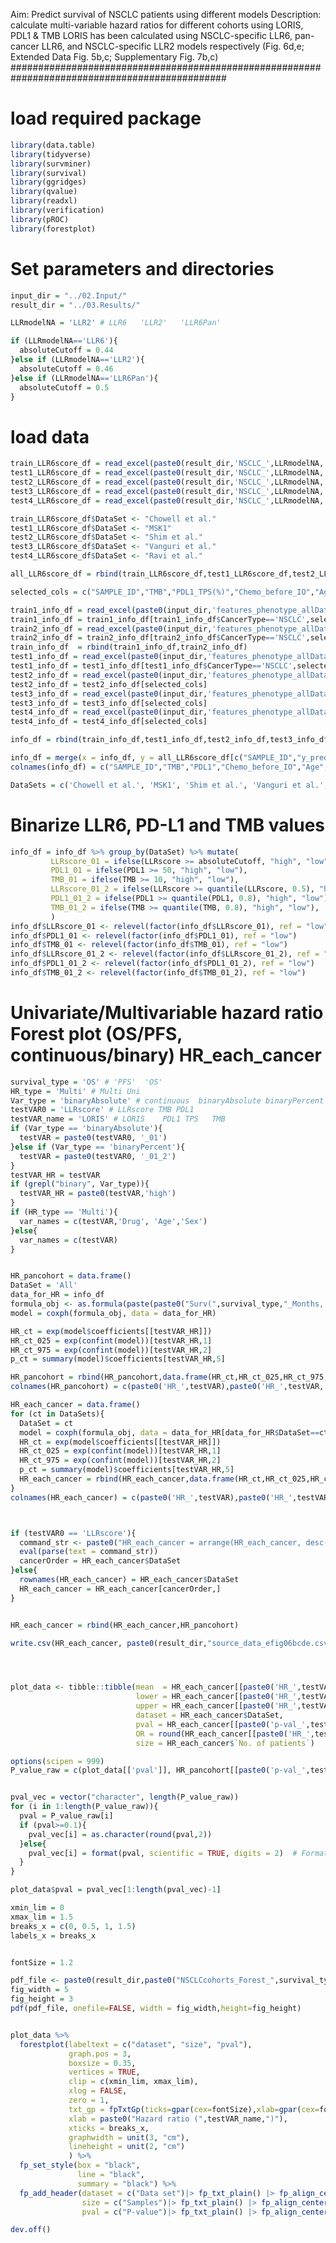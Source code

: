 ###############################################################################################
Aim: Predict survival of NSCLC patients using different models
Description: calculate multi-variable hazard ratios for different cohorts using LORIS, PDL1 & TMB
LORIS has been calculated using NSCLC-specific LLR6, pan-cancer LLR6, and NSCLC-specific LLR2 models respectively
(Fig. 6d,e; Extended Data Fig. 5b,c; Supplementary Fig. 7b,c)
###############################################################################################


# load required package
```r
library(data.table)
library(tidyverse)
library(survminer)
library(survival)
library(ggridges)
library(qvalue)
library(readxl)
library(verification)
library(pROC)
library(forestplot)
```

# Set parameters and directories
```r
input_dir = "../02.Input/"
result_dir = "../03.Results/"

LLRmodelNA = 'LLR2' # LLR6   'LLR2'   'LLR6Pan'

if (LLRmodelNA=='LLR6'){
  absoluteCutoff = 0.44
}else if (LLRmodelNA=='LLR2'){
  absoluteCutoff = 0.46
}else if (LLRmodelNA=='LLR6Pan'){
  absoluteCutoff = 0.5
}


```

# load data 
```r
train_LLR6score_df = read_excel(paste0(result_dir,'NSCLC_',LLRmodelNA,'_Scaler(StandardScaler)_prediction.xlsx'), "0", col_names = TRUE)
test1_LLR6score_df = read_excel(paste0(result_dir,'NSCLC_',LLRmodelNA,'_Scaler(StandardScaler)_prediction.xlsx'), "1", col_names = TRUE)
test2_LLR6score_df = read_excel(paste0(result_dir,'NSCLC_',LLRmodelNA,'_Scaler(StandardScaler)_prediction.xlsx'), "2")
test3_LLR6score_df = read_excel(paste0(result_dir,'NSCLC_',LLRmodelNA,'_Scaler(StandardScaler)_prediction.xlsx'), "3")
test4_LLR6score_df = read_excel(paste0(result_dir,'NSCLC_',LLRmodelNA,'_Scaler(StandardScaler)_prediction.xlsx'), "4")

train_LLR6score_df$DataSet <- "Chowell et al."
test1_LLR6score_df$DataSet <- "MSK1"
test2_LLR6score_df$DataSet <- "Shim et al."
test3_LLR6score_df$DataSet <- "Vanguri et al."
test4_LLR6score_df$DataSet <- "Ravi et al."

all_LLR6score_df = rbind(train_LLR6score_df,test1_LLR6score_df,test2_LLR6score_df,test3_LLR6score_df,test4_LLR6score_df)

selected_cols = c("SAMPLE_ID","TMB","PDL1_TPS(%)","Chemo_before_IO","Age","Drug","Sex","PFS_Event","PFS_Months","OS_Event","OS_Months")

train1_info_df = read_excel(paste0(input_dir,'features_phenotype_allDatasets.xlsx'), "Chowell2015-2017")
train1_info_df = train1_info_df[train1_info_df$CancerType=='NSCLC',selected_cols]
train2_info_df = read_excel(paste0(input_dir,'features_phenotype_allDatasets.xlsx'), "Chowell2018")
train2_info_df = train2_info_df[train2_info_df$CancerType=='NSCLC',selected_cols]
train_info_df  = rbind(train1_info_df,train2_info_df)
test1_info_df = read_excel(paste0(input_dir,'features_phenotype_allDatasets.xlsx'), "Morris_new")
test1_info_df = test1_info_df[test1_info_df$CancerType=='NSCLC',selected_cols]
test2_info_df = read_excel(paste0(input_dir,'features_phenotype_allDatasets.xlsx'), "Lee_NSCLC")
test2_info_df = test2_info_df[selected_cols]
test3_info_df = read_excel(paste0(input_dir,'features_phenotype_allDatasets.xlsx'), "Vanguri_NSCLC_all")
test3_info_df = test3_info_df[selected_cols]
test4_info_df = read_excel(paste0(input_dir,'features_phenotype_allDatasets.xlsx'), "Ravi_NSCLC")
test4_info_df = test4_info_df[selected_cols]

info_df = rbind(train_info_df,test1_info_df,test2_info_df,test3_info_df,test4_info_df)

info_df = merge(x = info_df, y = all_LLR6score_df[c("SAMPLE_ID","y_pred", "DataSet")], by = "SAMPLE_ID")
colnames(info_df) = c("SAMPLE_ID","TMB","PDL1","Chemo_before_IO","Age","Drug","Sex","PFS_Event","PFS_Months","OS_Event","OS_Months", "LLRscore", "DataSet")

DataSets = c('Chowell et al.', 'MSK1', 'Shim et al.', 'Vanguri et al.', 'Ravi et al.')
```


# Binarize LLR6, PD-L1 and TMB values
```r
info_df = info_df %>% group_by(DataSet) %>% mutate(
         LLRscore_01 = ifelse(LLRscore >= absoluteCutoff, "high", "low"),
         PDL1_01 = ifelse(PDL1 >= 50, "high", "low"),
         TMB_01 = ifelse(TMB >= 10, "high", "low"),
         LLRscore_01_2 = ifelse(LLRscore >= quantile(LLRscore, 0.5), "high", "low"),
         PDL1_01_2 = ifelse(PDL1 >= quantile(PDL1, 0.8), "high", "low"),
         TMB_01_2 = ifelse(TMB >= quantile(TMB, 0.8), "high", "low"),
         )
info_df$LLRscore_01 <- relevel(factor(info_df$LLRscore_01), ref = "low")
info_df$PDL1_01 <- relevel(factor(info_df$PDL1_01), ref = "low")
info_df$TMB_01 <- relevel(factor(info_df$TMB_01), ref = "low")
info_df$LLRscore_01_2 <- relevel(factor(info_df$LLRscore_01_2), ref = "low")
info_df$PDL1_01_2 <- relevel(factor(info_df$PDL1_01_2), ref = "low")
info_df$TMB_01_2 <- relevel(factor(info_df$TMB_01_2), ref = "low")

```

# Univariate/Multivariable hazard ratio Forest plot (OS/PFS, continuous/binary)  HR_each_cancer
```r
survival_type = 'OS' # 'PFS'  'OS'
HR_type = 'Multi' # Multi Uni
Var_type = 'binaryAbsolute' # continuous  binaryAbsolute binaryPercent
testVAR0 = 'LLRscore' # LLRscore TMB PDL1
testVAR_name = 'LORIS' # LORIS    PDL1 TPS   TMB
if (Var_type == 'binaryAbsolute'){
  testVAR = paste0(testVAR0, '_01')
}else if (Var_type == 'binaryPercent'){
  testVAR = paste0(testVAR0, '_01_2')
}
testVAR_HR = testVAR
if (grepl("binary", Var_type)){
  testVAR_HR = paste0(testVAR,'high')
}
if (HR_type == 'Multi'){
  var_names = c(testVAR,'Drug', 'Age','Sex')
}else{
  var_names = c(testVAR)
}


HR_pancohort = data.frame()
DataSet = 'All'
data_for_HR = info_df
formula_obj <- as.formula(paste(paste0("Surv(",survival_type,"_Months, ",survival_type,"_Event) ~"), paste(var_names, collapse = " + ")))
model = coxph(formula_obj, data = data_for_HR)

HR_ct = exp(model$coefficients[[testVAR_HR]])
HR_ct_025 = exp(confint(model))[testVAR_HR,1]
HR_ct_975 = exp(confint(model))[testVAR_HR,2]
p_ct = summary(model)$coefficients[testVAR_HR,5]

HR_pancohort = rbind(HR_pancohort,data.frame(HR_ct,HR_ct_025,HR_ct_975,p_ct,dim(data_for_HR)[1],DataSet))
colnames(HR_pancohort) = c(paste0('HR_',testVAR),paste0('HR_',testVAR,'025'),paste0('HR_',testVAR,'975'),paste0('p-val_',testVAR),'No. of patients', 'DataSet')

HR_each_cancer = data.frame()
for (ct in DataSets){
  DataSet = ct
  model = coxph(formula_obj, data = data_for_HR[data_for_HR$DataSet==ct,])
  HR_ct = exp(model$coefficients[[testVAR_HR]])
  HR_ct_025 = exp(confint(model))[testVAR_HR,1]
  HR_ct_975 = exp(confint(model))[testVAR_HR,2]
  p_ct = summary(model)$coefficients[testVAR_HR,5]
  HR_each_cancer = rbind(HR_each_cancer,data.frame(HR_ct,HR_ct_025,HR_ct_975,p_ct,dim(data_for_HR[data_for_HR$DataSet==ct,])[1],DataSet))
}
colnames(HR_each_cancer) = c(paste0('HR_',testVAR),paste0('HR_',testVAR,'025'),paste0('HR_',testVAR,'975'),paste0('p-val_',testVAR),'No. of patients', 'DataSet')



if (testVAR0 == 'LLRscore'){
  command_str <- paste0("HR_each_cancer = arrange(HR_each_cancer, desc(HR_",testVAR,"))") # desc(is.na(HR_",testVAR,")),
  eval(parse(text = command_str))
  cancerOrder = HR_each_cancer$DataSet
}else{
  rownames(HR_each_cancer) = HR_each_cancer$DataSet
  HR_each_cancer = HR_each_cancer[cancerOrder,]
}


HR_each_cancer = rbind(HR_each_cancer,HR_pancohort)

write.csv(HR_each_cancer, paste0(result_dir,"source_data_efig06bcde.csv"))




plot_data <- tibble::tibble(mean  = HR_each_cancer[[paste0('HR_',testVAR)]],
                            lower = HR_each_cancer[[paste0('HR_',testVAR,'025')]],
                            upper = HR_each_cancer[[paste0('HR_',testVAR,'975')]],
                            dataset = HR_each_cancer$DataSet,
                            pval = HR_each_cancer[[paste0('p-val_',testVAR)]],
                            OR = round(HR_each_cancer[[paste0('HR_',testVAR)]], 2),
                            size = HR_each_cancer$`No. of patients`)

options(scipen = 999)
P_value_raw = c(plot_data[['pval']], HR_pancohort[[paste0('p-val_',testVAR)]])


pval_vec = vector("character", length(P_value_raw))
for (i in 1:length(P_value_raw)){
  pval = P_value_raw[i]
  if (pval>=0.1){
    pval_vec[i] = as.character(round(pval,2))
  }else{
    pval_vec[i] = format(pval, scientific = TRUE, digits = 2)  # Format for scientific notation
  }
}

plot_data$pval = pval_vec[1:length(pval_vec)-1]

xmin_lim = 0
xmax_lim = 1.5
breaks_x = c(0, 0.5, 1, 1.5)
labels_x = breaks_x


fontSize = 1.2

pdf_file <- paste0(result_dir,paste0("NSCLCcohorts_Forest_",survival_type,"_",HR_type,"_",Var_type,"_",LLRmodelNA,"_",testVAR0,".pdf"))
fig_width = 5
fig_height = 3
pdf(pdf_file, onefile=FALSE, width = fig_width,height=fig_height)


plot_data %>%
  forestplot(labeltext = c("dataset", "size", "pval"),
             graph.pos = 3,
             boxsize = 0.35,
             vertices = TRUE,
             clip = c(xmin_lim, xmax_lim),
             xlog = FALSE,
             zero = 1,
             txt_gp = fpTxtGp(ticks=gpar(cex=fontSize),xlab=gpar(cex=fontSize),label=gpar(cex=fontSize),legend=gpar(cex=fontSize),title=gpar(cex=fontSize)), # label, summary, xlab, title, ticks legend
             xlab = paste0("Hazard ratio (",testVAR_name,")"),
             xticks = breaks_x,
             graphwidth = unit(3, "cm"),
             lineheight = unit(2, "cm")
             ) %>%
  fp_set_style(box = "black",
               line = "black",
               summary = "black") %>%
  fp_add_header(dataset = c("Data set")|> fp_txt_plain() |> fp_align_center(),
                size = c("Samples")|> fp_txt_plain() |> fp_align_center(), # "No. of patients"
                pval = c("P-value")|> fp_txt_plain() |> fp_align_center())

dev.off()

```

